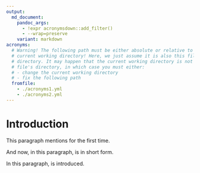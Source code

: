 ```yaml
---
output:
  md_document:
    pandoc_args:
      - !expr acronymsdown::add_filter()
      - --wrap=preserve
    variant: markdown
acronyms:
  # Warning! The following path must be either absolute or relative to the 
  # current working directory! Here, we just assume it is also this file's 
  # directory. It may happen that the current working directory is not this
  # file's directory, in which case you must either:
  # - change the current working directory
  # - fix the following path
  fromfile: 
    - ./acronyms1.yml
    - ./acronyms2.yml
---
```


# Introduction {#intro}

This paragraph mentions \acr{RL} for the first time.

And now, in this paragraph, \acr{RL} is in short form.

In this paragraph, \acr{MORL} is introduced.
